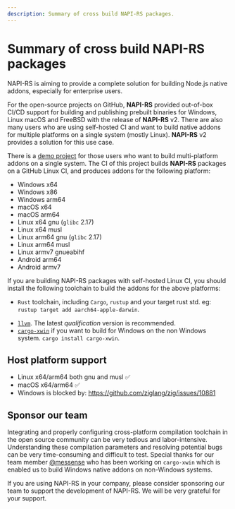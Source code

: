 ```yaml
---
description: Summary of cross build NAPI-RS packages.
---
```


# Summary of cross build NAPI-RS packages

NAPI-RS is aiming to provide a complete solution for building Node.js native addons, especially for enterprise users.

For the open-source projects on GitHub, **NAPI-RS** provided out-of-box CI/CD support for building and publishing prebuilt binaries for Windows, Linux macOS and FreeBSD with the release of **NAPI-RS** v2. There are also many users who are using self-hosted CI and want to build native addons for multiple platforms on a single system (mostly Linux). **NAPI-RS** v2 provides a solution for this use case.

There is a [demo project](https://github.com/napi-rs/cross-build) for those users who want to build multi-platform addons on a single system. The CI of this project builds **NAPI-RS** packages on a GitHub Linux CI, and produces addons for the following platform:

- Windows x64
- Windows x86
- Windows arm64
- macOS x64
- macOS arm64
- Linux x64 gnu (`glibc` 2.17)
- Linux x64 musl
- Linux arm64 gnu (`glibc` 2.17)
- Linux arm64 musl
- Linux armv7 gnueabihf
- Android arm64
- Android armv7

If you are building NAPI-RS packages with self-hosted Linux CI, you should install the following toolchain to build the addons for the above platforms:

- `Rust` toolchain, including `Cargo`, `rustup` and your target rust std. eg: `rustup target add aarch64-apple-darwin`.

* [`llvm`](https://apt.llvm.org/). The latest _qualification_ version is recommended.
* [`cargo-xwin`](https://github.com/messense/cargo-xwin) if you want to build for Windows on the non Windows system. `cargo install cargo-xwin`.

## Host platform support

- Linux x64/arm64 both gnu and musl ✅
- macOS x64/arm64 ✅
- Windows is blocked by: https://github.com/ziglang/zig/issues/10881

## Sponsor our team

Integrating and properly configuring cross-platform compilation toolchain in the open source community can be very tedious and labor-intensive. Understanding these compilation parameters and resolving potential bugs can be very time-consuming and difficult to test.
Special thanks for our team member [@messense](https://github.com/messense) who has been working on `cargo-xwin` which is enabled us to build Windows native addons on non-Windows systems.

If you are using NAPI-RS in your company, please consider sponsoring our team to support the development of NAPI-RS. We will be very grateful for your support.
